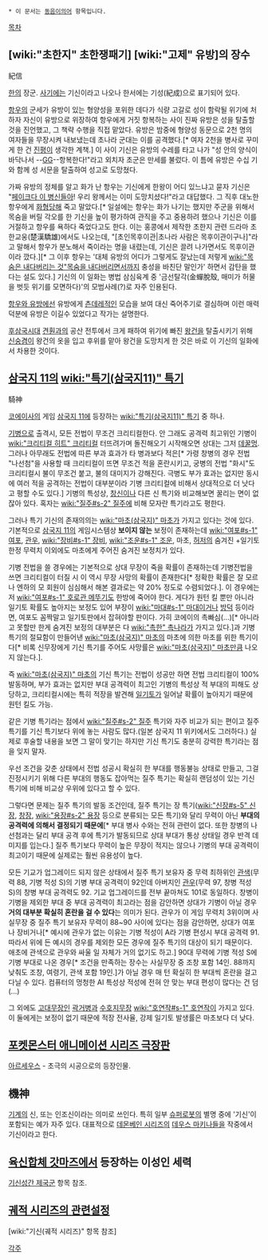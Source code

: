  * 이 문서는 [[동음이의어]] 항목입니다.

[[목차]]
== [wiki:"초한지" 초한쟁패기] [wiki:"고제" 유방]의 장수 ==
紀信

[[한]]의 장군. [[사기]]에는 기신이라고 나오나 한서에는 기성(紀成)으로 표기되어 있다.

[[항우]]의 군세가 유방이 있는 형양성을 포위한 데다가 식량 고갈로 성이 함락될 위기에 처하자 자신이 유방으로 위장하여 항우에게 거짓 항복하는 사이 진짜 유방은 성을 탈출할 것을 진언했고, 그 책략 수행을 직접 맡았다. 유방은 밤중에 형양성 동문으로 2천 명의 여자들을 무장시켜 내보냈는데 초나라 군대는 이를 공격했다.[* 여자 2천을 병사로 꾸미게 한 건 [[진평]]이 생각한 계책.] 이 사이 기신은 유방의 수레를 타고 나가 "성 안의 양식이 바닥나서 --[[GG]]--항복한다!"라고 외치자 초군은 만세를 불렀다. 이 틈에 유방은 수십 기와 함께 성 서문을 탈출하여 성고로 도망쳤다.

가짜 유방의 정체를 알고 화가 난 항우는 기신에게 한왕이 어디 있느냐고 묻자 기신은 "[[페이크다 이 병신들아]]! 우리 왕께서는 이미 도망치셨다!"라고 대답했다. 그 직후 대노한 항우에게 [[화형]]당해 죽고 말았다.[* 일설에는 항우는 화가 나기는 했지만 주군을 위해서 목숨을 버릴 각오를 한 기신을 높이 평가하여 관직을 주고 중용하려 했으나 기신은 이를 거절하고 항우를 욕하다 죽었다고도 한다. 이는 홍콩에서 제작한 초한지 관련 드라마 초한교웅(楚漢驕雄)에서도 나오는데, "[초인목후이관|초나라 사람은 목후이관이구나]"라고 말해서 항우가 분노해서 죽이라는 명을 내렸는데, 기신은 끌려 나가면서도 목후이관이라 깠다.][* 그 이후 항우는 '대체 유방의 어디가 그렇게도 잘났는데 저렇게 [[wiki:"목숨은 내다버리는 것"목숨을 내다버리면서까지]] 충성을 바친단 말인가' 하면서 감탄을 했다는 설도 있다.] 기신의 이 일화는 병법 삼심육계 중 '금선탈각(金蟬脫殼, 매미가 허물을 벗듯 위기를 모면하다)'의 모범사례(?)로 자주 인용된다.

[[항우와 유방]]에선 유방에게 [[츤데레]]적인 모습을 보여 대신 죽어주기로 결심하며 이런 매력덕분에 유방은 이길수 있었다고 작가는 설명한다.

[[후삼국시대]] [[견훤]]과의 공산 전투에서 크게 패하여 위기에 빠진 [[왕건]]을 탈출시키기 위해 [[신숭겸]]이 왕건의 옷을 입고 후위를 맡아 왕건을 도망치게 한 것은 바로 이 기신의 일화에서 차용한 것이다.

== [[삼국지 11]]의 [[wiki:"특기(삼국지11)" 특기]] ==
騎神

[[코에이]]사의 게임 [[삼국지 11]]에 등장하는 [[wiki:"특기(삼국지11)" 특기]] 중 하나. 

[[기병]]으로 출격시, 모든 전법이 무조건 크리티컬한다. 안 그래도 공격력 최고위인 기병이 [[wiki:"크리티컬 히트" 크리티컬]] 터뜨려가며 돌진해오기 시작해오면 상대는 그저 [[데꿀멍]]. 그러나 아무래도 전법에 따른 부과 효과가 타 병과보다 적은[* 가령 창병의 경우 전법 "나선첨"을 사용할 때 크리티컬이 뜨면 무조건 적을 혼란시키고, 궁병의 전법 "화시"도 크리티컬시 불이 무조건 붙고, 불의 대미지가 강해진다. 극병도 부가 효과는 없지만 동시에 여러 적을 공격하는 전법이 대부분이라 기병 크리티컬에 비해서 상대적으로 더 낫다고 평할 수도 있다.] 기병의 특성상, [[창신]]이나 다른 신 특기와 비교해보면 꿀리는 면이 없잖아 있다. 혹자는 [[wiki:"질주#s-2" 질주]]에 비해 모자란 특기라고도 평한다.

그러나 특기 기신의 존재의의는 [[wiki:"마초(삼국지)" 마초]]가 가지고 있다는 것에 있다.
기본적으로 [[삼국지 11]]의 게임시스템상 '''보이지 않는''' 보정이 존재하는데 [[wiki:"여포#s-1" 여포]], [[관우]], [[wiki:"장비#s-1" 장비]], [[wiki:"조운#s-1" 조운]], 마초, [[허저]]의 숨겨진 +일기토 한정 무력치 이외에도 마초에게 주어진 숨겨진 보정치가 있다. 

기병 전법을 쓸 경우에는 기본적으로 상대 무장이 죽을 확률이 존재하는데 기병전법을 쓰면 크리티컬이 터질 시 이 역시 무장 사망의 확률이 존재한다[* 정확한 확률은 잘 모르나 엔하의 모 회원이 심심해서 해본 결과로는 약 20% 정도로 수렴되었다.]. 이 경우에는 저 [[wiki:"여포#s-1" 호로관 메뚜기]]도 한방에 죽어야 한다. 게다가 원턴 킬 뿐만 아니라 일기토 확률도 높아지는 보정도 있어 부장이 [[wiki:"마대#s-1" 마대]]이거나 [[방덕]] 등이라면, 여포도 꼼짝말고 일기토판에서 잡혀야할 판이다. 가히 코에이의 촉빠심(...)[* 아니라고 못할만 한게 숨겨진 보정의 대부분은 다 [[wiki:"촉한" 촉나라]]가 가지고 있다.]과 기병특기의 절묘함이 만들어낸 [[wiki:"마초(삼국지)" 마초]]의 마초에 의한 마초를 위한 특기이다[* 비록 신무장에게 기신 특기를 주어도 사망률은 [[wiki:"마초(삼국지)" 마초]]만큼 나오지 않는다.].

즉 [[wiki:"마초(삼국지)" 마초]]의 기신 특기는 전법이 성공만 하면 전법 크리티컬이 100% 발동하며, 부가 효과는 없지만 부대 공격력이 최고인 기병의 특성상 적 부대의 피해도 상당하고, 크리티컬시에는 특히 적장을 발견해 [[일기토]]가 일어날 확률이 높아지기 때문에 원턴 킬도 가능.

같은 기병 특기라는 점에서 [[wiki:"질주#s-2" 질주]] 특기와 자주 비교가 되는 편이고 질주 특기를 기신 특기보다 위에 놓는 사람도 많다.(일본 삼국지 11 위키에서도 그러하다.) 실제로 후술할 내용을 보면 그 말이 맞기는 하지만 기신 특기도 충분히 강력한 특기라는 점을 잊지 말자.

우선 조건을 갖춘 상태에서 전법 성공시 확실히 한 부대를 행동불능 상태로 만들고, 그걸 진정시키기 위해 다른 부대의 행동도 잡아먹는 질주 특기는 확실히 랜덤성이 있는 기신 특기에 비해 비교상 우위에 있다고 할 수 있다.

그렇다면 문제는 질주 특기의 발동 조건인데, 질주 특기는 장 특기([[wiki:"신장#s-5" 신장]], [[창장]], [[wiki:"용장#s-2" 용장]] 등으로 분류되는 모든 특기)와 달리 무력이 아닌 '''부대의 공격력에 의해서 결정되기 때문에'''[* 부대 병사 수와는 전혀 관련이 없다. 또한 창병의 나선첨과는 달리 부대 공격 후에 특기가 발동되므로 상대 부대가 통상 상태일 경우 반격 데미지를 입는다.] 질주 특기보다 무력이 높은 무장이 적지는 않으나 기병의 부대 공격력이 최고이기 때문에 실제로는 훨씬 유용성이 높다.

모든 기교가 업그레이드 되지 않은 상태에서 질주 특기 보유자 중 무력 최하위인 [[관색]](무력 88, 기병 적성 S)의 기병 부대 공격력이 92인데 아버지인 [[관우]](무력 97, 창병 적성 S)의 창병 부대 공격력도 92. 기교 업그레이드를 전부 끝마쳐도 101로 동일하다. 창병이 기병을 제외한 부대 중 부대 공격력이 최고라는 점을 감안하면 상대가 기병이 아닐 경우 '''거의 대부분 확실히 혼란을 걸 수 있다'''는 의미가 된다. 관우가 이 게임 무력치 3위이며 사실무장 중 질주 특기 보유자 무력이 88~90 사이에 있다는 점을 감안하면, 상대가 여포나 장비거나[* 예시에 관우가 없는 이유는 기병 적성이 A라 기병 편성시 부대 공격력 91. 따라서 위에 든 예시의 경우를 제외한 모든 경우에 질주 특기의 대상이 되기 때문이다. 애초에 관색으로 관우와 싸울 일 자체가 거의 없기도 하고.] 90대 무력에 기병 적성 S에 기병 부대로 나온 경우[* 조건을 만족하는 장수는 사실무장 중 조창 포함 14인. 88까지 낮춰도 조창, 여령기, 관색 포함 19인.]가 아닐 경우 매 턴 확실히 한 부대씩 혼란을 걸고 다닐 수 있다. 컴퓨터의 멍청한 AI 특성상 적성에 전혀 안 맞는 부대 편성이 많다는 건 덤(...)

그 외에도 [[고대무장]]인 [[곽거병]]과 [[수호지]]무장 [[wiki:"호연작#s-1" 호연작]]이 가지고 있다. 이 둘에게는 보정이 없기 때문에 적장 전사율, 강제 일기토 발생률은 마초보다 더 낮다.

== [[포켓몬스터 애니메이션 시리즈/극장판|포켓몬스터 애니메이션 시리즈 극장판]] ==
[[아르세우스]] - 초극의 시공으로의 등장인물.

== 機神 ==
[[기계]]의 신, 또는 인조신이라는 의미로 쓰인다. 특히 일부 [[슈퍼로봇]]의 별명 중에 '기신'이 포함되는 예가 자주 있다.
대표적으로 [[데몬베인 시리즈]]의 [[데우스 마키나]]들을 작중에서 기신이라고 한다.

== [[육신합체 갓마즈]]에서 등장하는 이성인 세력 == 
[[기신성간 제국군]] 항목 참조. 

== [[궤적 시리즈의 관련설정]] ==

[wiki:"기신(궤적 시리즈)" 항목 참조]

[[각주]]
